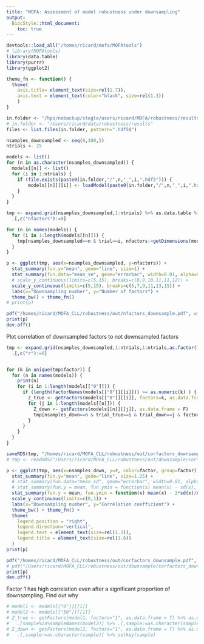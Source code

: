 ```yaml
---
title: "MOFA: Assessment of model robustness under downsampling"
output:
  BiocStyle::html_document:
    toc: true
---
```


```r
devtools::load_all("/homes/ricard/mofa/MOFAtools")
# library(MOFAtools)
library(data.table)
library(purrr)
library(ggplot2)
```

```r
theme_fn <- function() {
  theme(
    axis.title= element_text(size=rel(1.7)),
    axis.text = element_text(color="black", size=rel(1.3))
    )
}
```

<!-- Load trained models -->
```r
in.folder <- "/hps/nobackup/stegle/users/ricard/MOFA/robustness/results"
# in.folder <- "/Users/ricard/data/robustness/results"
files <- list.files(in.folder, pattern=".hdf5$")

nsamples_downsampled <- seq(0,100,5)
ntrials <- 25

models <- list()
for (n in as.character(nsamples_downsampled)) {
  models[[n]] <- list()
  for (i in 1:ntrials) {
    if (file.exists(paste0(in.folder,"/",n,"_",i,".hdf5"))) {
        models[[n]][[i]] <- loadModel(paste0(in.folder,"/",n,"_",i,".hdf5"), sortFactors = T)
    }
  }
}
```

<!-- Evidence Lower bound -->
<!-- ```{r} -->
<!-- tmp <- expand.grid(nsamples_downsampled,1:ntrials) %>% as.data.table %>% setnames(c("nsamples_downsampled","trial")) %>% -->
<!--   .[,c("elbo"):=0] -->
<!-- for (n in names(models)) { -->
<!--   for (i in 1:length(models[[n]])) { -->
<!--     tmp[nsamples_downsampled==n & trial==i, elbo:=tail(models[[n]][[i]]@TrainStats$elbo,n=1) ]  -->
<!--   } -->
<!-- } -->
<!-- ggplot(tmp, aes(x=nsamples_downsampled, y=elbo)) + -->
<!--   stat_summary(fun.y="mean", geom="line", size=1) + -->
<!--   stat_summary(fun.data="mean_se", geom="errorbar", width=0.01, alpha=0.6) + -->
<!--   labs(x="Downsampling number", y="Evidence Lower Bound") + -->
<!--   theme_bw() + theme_fn() -->
<!-- ``` -->

<!-- Number of factors -->
```r

tmp <- expand.grid(nsamples_downsampled,1:ntrials) %>% as.data.table %>% setnames(c("nsamples_downsampled","trial")) %>%
  .[,c("nfactors"):=0]

for (n in names(models)) {
  for (i in 1:length(models[[n]])) {
    tmp[nsamples_downsampled==n & trial==i, nfactors:=getDimensions(models[[n]][[i]])[["K"]] ] 
  }
}

p <- ggplot(tmp, aes(x=nsamples_downsampled, y=nfactors)) +
  stat_summary(fun.y="mean", geom="line", size=1) +
  stat_summary(fun.data="mean_se", geom="errorbar", width=0.01, alpha=0.6) +
  # scale_y_continuous(limits=c(5,15), breaks=c(8,9,10,11,11,12)) +
  scale_y_continuous(limits=c(5,15), breaks=c(5,7,9,11,13,15)) +
  labs(x="Downsampling number", y="Number of factors") +
  theme_bw() + theme_fn()
# print(p)

pdf("/homes/ricard/MOFA_CLL/robustness/out/nfactors_downsample.pdf", width = 7.5, height = 5.5)
print(p)
dev.off()
```

<!-- Robustness of factors -->
Plot correlation of downsampled factors to not downsampled factors
```r

tmp <- expand.grid(nsamples_downsampled,1:ntrials,1:ntrials,as.factor(1:10)) %>% as.data.table %>% setnames(c("nsamples_down","trial_true","trial_down","factor")) %>%
  .[,c("r"):=0]


for (k in unique(tmp$factor)) {
  for (n in names(models)) {
    print(n)
    for (i in 1:length(models[["0"]])) {
      if (length(factorNames(models[["0"]][[i]])) >= as.numeric(k) ) {
        Z_true <- getFactors(models[["0"]][[i]], factors=k, as.data.frame = F)
        for (j in 1:length(models[[n]])) {
          Z_down <- getFactors(models[[n]][[j]], as.data.frame = F)
          tmp[nsamples_down==n & trial_true==i & trial_down==j & factor==k, r:=max(abs(cor(Z_down,Z_true[sampleNames(models[[n]][[j]]),], use="complete.obs")))]
        }
      }
    }
  }
}

saveRDS(tmp, "/homes/ricard/MOFA_CLL/robustness/out/corfactors_downsample.rds")
# tmp <- readRDS("/Users/ricard/MOFA_CLL/robustness/out/downsample/corfactors_downsample.rds")

p <- ggplot(tmp, aes(x=nsamples_down, y=r, color=factor, group=factor)) +
  stat_summary(fun.y="mean", geom="line", size=1.25) +
  # stat_summary(fun.data="mean_sd", geom="errorbar", width=0.01, alpha=0.6) +
  # stat_summary(fun.y = mean, fun.ymin = function(x) mean(x) - sd(x), fun.ymax = function(x) mean(x) + sd(x), geom = "errorbar") +
  stat_summary(fun.y = mean, fun.ymin = function(x) mean(x) - 2*sd(x)/ntrials, fun.ymax = function(x) mean(x) + 2*sd(x)/ntrials, geom = "errorbar", width=0.5) +
  scale_y_continuous(limits=c(0,1)) +
  labs(x="Downsampling number", y="Correlation coefficient") +
  theme_bw() + theme_fn() +
  theme(
    legend.position = "right",
    legend.direction='vertical',
    legend.text = element_text(size=rel(1.3)),
    legend.title = element_text(size=rel(1.6))
  )
print(p)

pdf("/homes/ricard/MOFA_CLL/robustness/out/corfactors_downsample.pdf", width = 7.5, height = 5.5)
# pdf("/Users/ricard/MOFA_CLL/robustness/out/downsample/corfactors_downsample.pdf", width = 7.5, height = 5.5)
print(p)
dev.off()
```

<!-- Scatterplots -->

Factor 1 has high correlation even after a significant proportion of downsampling. Find out why
```r
# model1 <- models[["0"]][[1]]
# model2 <- models[["50"]][[1]]
# Z_true <- getFactors(model1, factors="1", as.data.frame = T) %>% as.data.table %>% 
#   .[sample%in%sampleNames(model2)] %>% .[,sample:=as.character(sample)] %>% setkey(sample)
# Z_down <- getFactors(model2, factors="1", as.data.frame = T) %>% as.data.table %>% 
#   .[,sample:=as.character(sample)] %>% setkey(sample)
```

